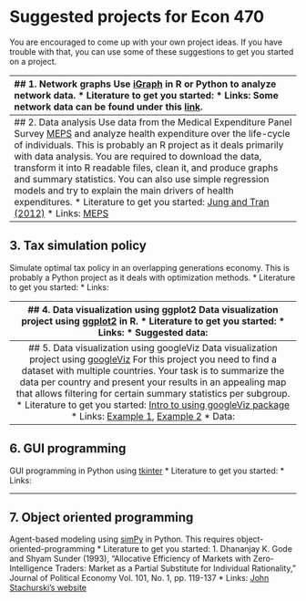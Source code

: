 Suggested projects for Econ 470
========================================================

You are encouraged to come up with your own project ideas. If you have trouble with that, you can use some of these suggestions to get you started on a project.  


-----------------------------------------------------------------------------
## 1. Network graphs
Use  [iGraph](http://igraph.sourceforge.net/index.html) in R or Python to analyze network data.
   * Literature to get you started: 
   * Links: Some network data can be found under this [link](http://www-personal.umich.edu/~mejn/netdata/). 

-----------------------------------------------------------------------------
## 2. Data analysis
Use data from the Medical Expenditure Panel Survey [MEPS](http://meps.ahrq.gov/mepsweb/) and analyze health expenditure over the life-cycle of individuals. 
  This is probably an R project as it deals primarily with data analysis. You are required to download the data, transform it into R readable files, clean it, and produce graphs and summary statistics. You can also use simple regression models and try to explain the main drivers of health expenditures. 
   * Literature to get you started: [Jung and Tran (2012)](http://pages.towson.edu/jjung/papers/healthprofiles062410.pdf) 
   * Links:  [MEPS](http://meps.ahrq.gov/mepsweb/)

-------------------------------------------------------------------------------
## 3. Tax simulation policy
Simulate optimal tax policy in an overlapping generations economy. This is probably a Python project as it deals with optimization methods.
   * Literature to get you started:
   * Links:

-------------------------------------------------------------------------------
## 4. Data visualization using ggplot2
Data visualization project using [ggplot2](http://had.co.nz/ggplot2/) in R.
   * Literature to get you started:
   * Links:
   * Suggested data:

-------------------------------------------------------------------------------
## 5. Data visualization using googleViz
Data visualization project using [googleViz](http://code.google.com/p/google-motion-charts-with-r/)
For this project you need to find a dataset with multiple countries. Your task is to summarize the data per country and present your results in an appealing map that allows filtering for certain summary statistics per subgroup.
   * Literature to get you started: [Intro to using googleViz package](cran.r-project.org/web/packages/googleVis/.../googleVis.pdf)
   * Links: [Example 1](http://www.r-bloggers.com/r-and-google-visualization-api/), [Example 2](http://www.r-bloggers.com/fun-with-the-googlevis-package-for-r/)
   * Data: 

-------------------------------------------------------------------------------
## 6. GUI programming
GUI programming in Python using [tkinter](http://www.pythonware.com/library/tkinter/introduction/index.htm)
   * Literature to get you started:
   * Links:

-------------------------------------------------------------------------------
## 7. Object oriented programming
Agent-based modeling using [simPy](http://simpy.sourceforge.net/) in Python. This requires object-oriented-programming
   * Literature to get you started:
      1. Dhananjay K. Gode and Shyam Sunder (1993), "Allocative Efficiency of Markets with Zero-Intelligence Traders: Market as a Partial Substitute for Individual Rationality," Journal of Political Economy Vol. 101, No. 1, pp. 119-137
   * Links: [John Stachurski's website](http://johnstachurski.net/lectures/oop.html)
   

